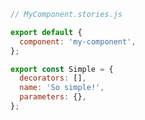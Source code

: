 ```js
// MyComponent.stories.js

export default {
  component: 'my-component',
};

export const Simple = {
  decorators: [],
  name: 'So simple!',
  parameters: {},
};
```
